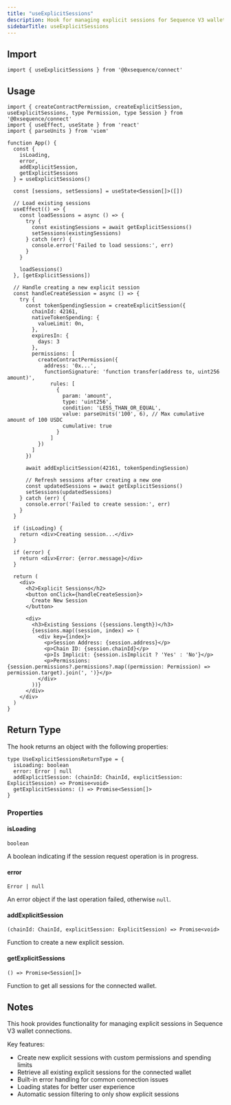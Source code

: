 ```yaml
---
title: "useExplicitSessions"
description: Hook for managing explicit sessions for Sequence V3 wallet connections
sidebarTitle: useExplicitSessions
---
```


## Import

```tsx
import { useExplicitSessions } from '@0xsequence/connect'
```

## Usage

```tsx
import { createContractPermission, createExplicitSession, useExplicitSessions, type Permission, type Session } from '@0xsequence/connect'
import { useEffect, useState } from 'react'
import { parseUnits } from 'viem'

function App() {
  const {
    isLoading,
    error,
    addExplicitSession,
    getExplicitSessions
  } = useExplicitSessions()

  const [sessions, setSessions] = useState<Session[]>([])

  // Load existing sessions
  useEffect(() => {
    const loadSessions = async () => {
      try {
        const existingSessions = await getExplicitSessions()
        setSessions(existingSessions)
      } catch (err) {
        console.error('Failed to load sessions:', err)
      }
    }

    loadSessions()
  }, [getExplicitSessions])

  // Handle creating a new explicit session
  const handleCreateSession = async () => {
    try {
      const tokenSpendingSession = createExplicitSession({
        chainId: 42161,
        nativeTokenSpending: {
          valueLimit: 0n,
        },
        expiresIn: {
          days: 3
        },
        permissions: [
          createContractPermission({
            address: '0x...',
            functionSignature: 'function transfer(address to, uint256 amount)',
              rules: [
                {
                  param: 'amount',
                  type: 'uint256',
                  condition: 'LESS_THAN_OR_EQUAL',
                  value: parseUnits('100', 6), // Max cumulative amount of 100 USDC
                  cumulative: true
                }
              ]
          })
        ]
      })

      await addExplicitSession(42161, tokenSpendingSession)

      // Refresh sessions after creating a new one
      const updatedSessions = await getExplicitSessions()
      setSessions(updatedSessions)
    } catch (err) {
      console.error('Failed to create session:', err)
    }
  }

  if (isLoading) {
    return <div>Creating session...</div>
  }

  if (error) {
    return <div>Error: {error.message}</div>
  }

  return (
    <div>
      <h2>Explicit Sessions</h2>
      <button onClick={handleCreateSession}>
        Create New Session
      </button>

      <div>
        <h3>Existing Sessions ({sessions.length})</h3>
        {sessions.map((session, index) => (
          <div key={index}>
            <p>Session Address: {session.address}</p>
            <p>Chain ID: {session.chainId}</p>
            <p>Is Implicit: {session.isImplicit ? 'Yes' : 'No'}</p>
            <p>Permissions: {session.permissions?.permissions?.map((permission: Permission) => permission.target).join(', ')}</p>
          </div>
        ))}
      </div>
    </div>
  )
}
```

## Return Type

The hook returns an object with the following properties:

```tsx
type UseExplicitSessionsReturnType = {
  isLoading: boolean
  error: Error | null
  addExplicitSession: (chainId: ChainId, explicitSession: ExplicitSession) => Promise<void>
  getExplicitSessions: () => Promise<Session[]>
}
```

### Properties

#### isLoading

`boolean`

A boolean indicating if the session request operation is in progress.

#### error

`Error | null`

An error object if the last operation failed, otherwise `null`.

#### addExplicitSession

`(chainId: ChainId, explicitSession: ExplicitSession) => Promise<void>`

Function to create a new explicit session.

#### getExplicitSessions

`() => Promise<Session[]>`

Function to get all sessions for the connected wallet.

## Notes

This hook provides functionality for managing explicit sessions in Sequence V3 wallet connections.

Key features:
- Create new explicit sessions with custom permissions and spending limits
- Retrieve all existing explicit sessions for the connected wallet
- Built-in error handling for common connection issues
- Loading states for better user experience
- Automatic session filtering to only show explicit sessions

